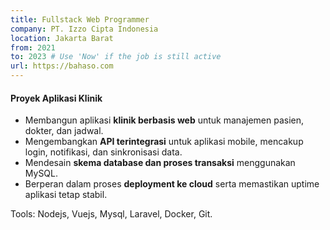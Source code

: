 ```yaml
---
title: Fullstack Web Programmer
company: PT. Izzo Cipta Indonesia
location: Jakarta Barat
from: 2021
to: 2023 # Use 'Now' if the job is still active
url: https://bahaso.com
---
```


#### Proyek Aplikasi Klinik

- Membangun aplikasi **klinik berbasis web** untuk manajemen pasien, dokter, dan jadwal.  
- Mengembangkan **API terintegrasi** untuk aplikasi mobile, mencakup login, notifikasi, dan sinkronisasi data.  
- Mendesain **skema database dan proses transaksi** menggunakan MySQL.  
- Berperan dalam proses **deployment ke cloud** serta memastikan uptime aplikasi tetap stabil.


Tools: Nodejs, Vuejs, Mysql, Laravel, Docker, Git.